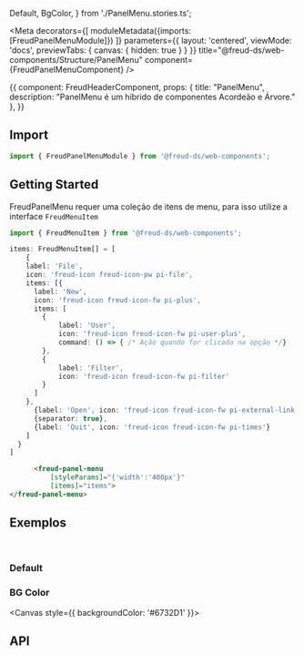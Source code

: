   Default,
  BgColor,
} from './PanelMenu.stories.ts';

<Meta
  decorators={[
    moduleMetadata({imports: [FreudPanelMenuModule]})
  ]}
  parameters={{
    layout: 'centered',
    viewMode: 'docs',
    previewTabs: {
      canvas: { hidden: true }
    }
  }}
  title="@freud-ds/web-components/Structure/PanelMenu"
  component={FreudPanelMenuComponent}
/>

<Story name="Storyname-hidden">
  {{
    component: FreudHeaderComponent,
    props: {
      title: "PanelMenu",
      description: "PanelMenu é um híbrido de componentes Acordeão e Árvore."
    },
  }}
</Story>

## <a id="importing"></a>Import

```ts
import { FreudPanelMenuModule } from '@freud-ds/web-components';
```

## Getting Started
FreudPanelMenu requer uma coleção de itens de menu, para isso utilize a interface `FreudMenuItem`
```ts
import { FreudMenuItem } from '@freud-ds/web-components';

items: FreudMenuItem[] = [
    {
    label: 'File',
    icon: 'freud-icon freud-icon-pw pi-file',
    items: [{
      label: 'New',
      icon: 'freud-icon freud-icon-fw pi-plus',
      items: [
        {
            label: 'User',
            icon: 'freud-icon freud-icon-fw pi-user-plus',
            command: () => { /* Ação quando for clicado na opção */}
        },
        {
            label: 'Filter',
            icon: 'freud-icon freud-icon-fw pi-filter'
        }
      ]
    },
      {label: 'Open', icon: 'freud-icon freud-icon-fw pi-external-link'},
      {separator: true},
      {label: 'Quit', icon: 'freud-icon freud-icon-fw pi-times'}
    ]
  }
]
```
```html
      <freud-panel-menu
          [styleParams]="{'width':'400px'}"
          [items]="items">
</freud-panel-menu>
```

## <a id="exemplos"></a>Exemplos
<br />

### Default
<Canvas>
  <Story story={Default}/>
</Canvas>

### BG Color
<Canvas style={{ backgroundColor: '#6732D1' }}>
  <Story story={BgColor}/>
</Canvas>

## <a id="api"></a>API

<ArgsTable of={FreudPanelMenuComponent} />
